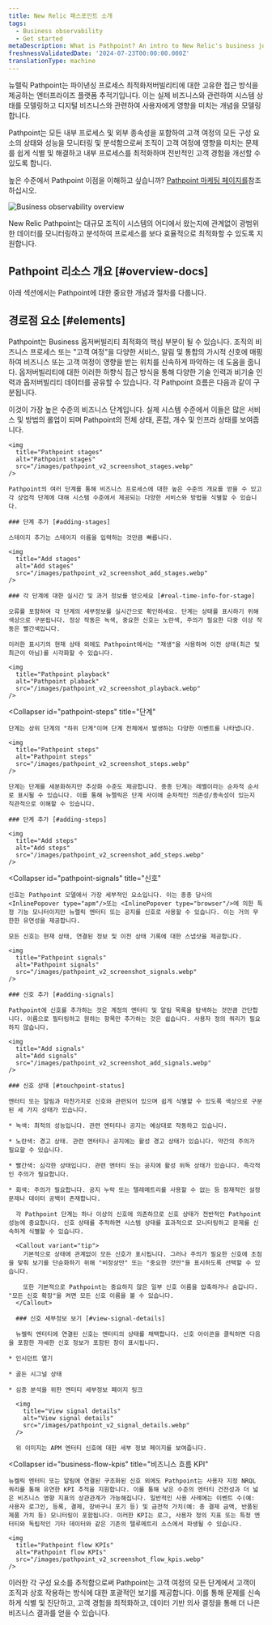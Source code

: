 ```yaml
---
title: New Relic 패스포인트 소개
tags:
  - Business observability
  - Get started
metaDescription: What is Pathpoint? An intro to New Relic's business journey observability.
freshnessValidatedDate: '2024-07-23T00:00:00.000Z'
translationType: machine
---
```


뉴렐릭 Pathpoint는 파이낸싱 프로세스 최적화저버빌리티에 대한 고유한 접근 방식을 제공하는 엔터프라이즈 플랫폼 추적기입니다. 이는 실제 비즈니스와 관련하여 시스템 상태를 모델링하고 디지털 비즈니스와 관련하여 사용자에게 영향을 미치는 개념을 모델링합니다.

Pathpoint는 모든 내부 프로세스 및 외부 종속성을 포함하여 고객 여정의 모든 구성 요소의 상태와 성능을 모니터링 및 분석함으로써 조직이 고객 여정에 영향을 미치는 문제를 쉽게 식별 및 해결하고 내부 프로세스를 최적화하며 전반적인 고객 경험을 개선할 수 있도록 합니다.

높은 수준에서 Pathpoint 이점을 이해하고 싶습니까? [Pathpoint 마케팅 페이지를](https://newrelic.com/platform/pathpoint)참조하십시오.

<img
  title="Business observability overview"
  alt="Business observability overview"
  src="/images/business-observability_diagram_NR-biz-obs-overview.webp"
/>

<figcaption>
  New Relic Pathpoint는 대규모 조직이 시스템의 어디에서 왔는지에 관계없이 광범위한 데이터를 모니터링하고 분석하여 프로세스를 보다 효율적으로 최적화할 수 있도록 지원합니다.
</figcaption>

## Pathpoint 리소스 개요 [#overview-docs]

아래 섹션에서는 Pathpoint에 대한 중요한 개념과 절차를 다룹니다.

## 경로점 요소 [#elements]

Pathpoint는 Business 옵저버빌리티 최적화의 핵심 부분이 될 수 있습니다. 조직의 비즈니스 프로세스 또는 "고객 여정"을 다양한 서비스, 알림 및 통합의 가시적 신호에 매핑하여 비즈니스 또는 고객 여정이 영향을 받는 위치를 신속하게 파악하는 데 도움을 줍니다. 옵저버빌리티에 대한 이러한 하향식 접근 방식을 통해 다양한 기술 인력과 비기술 인력과 옵저버빌리티 데이터를 공유할 수 있습니다. 각 Pathpoint 흐름은 다음과 같이 구분됩니다.

<CollapserGroup>
  <Collapser
    id="pathpoint-stages"
    title="스테이지"
  >
    이것이 가장 높은 수준의 비즈니스 단계입니다. 실제 시스템 수준에서 이들은 많은 서비스 및 방법의 롤업이 되며 Pathpoint의 전체 상태, 혼잡, 개수 및 인프라 상태를 보여줍니다.

    <img
      title="Pathpoint stages"
      alt="Pathpoint stages"
      src="/images/pathpoint_v2_screenshot_stages.webp"
    />

    Pathpoint의 여러 단계를 통해 비즈니스 프로세스에 대한 높은 수준의 개요를 얻을 수 있고 각 상업적 단계에 대해 시스템 수준에서 제공되는 다양한 서비스와 방법을 식별할 수 있습니다.

    ### 단계 추가 [#adding-stages]

    스테이지 추가는 스테이지 이름을 입력하는 것만큼 빠릅니다.

    <img
      title="Add stages"
      alt="Add stages"
      src="/images/pathpoint_v2_screenshot_add_stages.webp"
    />

    ### 각 단계에 대한 실시간 및 과거 정보를 얻으세요 [#real-time-info-for-stage]

    오류를 포함하여 각 단계의 세부정보를 실시간으로 확인하세요. 단계는 상태를 표시하기 위해 색상으로 구분됩니다. 정상 작동은 녹색, 중요한 신호는 노란색, 주의가 필요한 다중 이상 작동은 빨간색입니다.

    이러한 표시기의 현재 상태 외에도 Pathpoint에서는 "재생"을 사용하여 이전 상태(최근 및 최근이 아님)를 시각화할 수 있습니다.

    <img
      title="Pathpoint playback"
      alt="Pathpoint plaback"
      src="/images/pathpoint_v2_screenshot_playback.webp"
    />
  </Collapser>

  <Collapser
    id="pathpoint-steps"
    title="단계"
  >
    단계는 상위 단계의 "하위 단계"이며 단계 전체에서 발생하는 다양한 이벤트를 나타냅니다.

    <img
      title="Pathpoint steps"
      alt="Pathpoint steps"
      src="/images/pathpoint_v2_screenshot_steps.webp"
    />

    단계는 단계를 세분화하지만 추상화 수준도 제공합니다. 종종 단계는 레벨이라는 순차적 순서로 표시될 수 있습니다. 이를 통해 뉴렐릭은 단계 사이에 순차적인 의존성/종속성이 있는지 직관적으로 이해할 수 있습니다.

    ### 단계 추가 [#adding-steps]

    <img
      title="Add steps"
      alt="Add steps"
      src="/images/pathpoint_v2_screenshot_add_steps.webp"
    />
  </Collapser>

  <Collapser
    id="pathpoint-signals"
    title="신호"
  >
    신호는 Pathpoint 모델에서 가장 세부적인 요소입니다. 이는 종종 당사의 <InlinePopover type="apm"/>또는 <InlinePopover type="browser"/>에 의한 특정 기능 모니터이지만 뉴렐릭 엔터티 또는 공지를 신호로 사용할 수 있습니다. 이는 거의 무한한 유연성을 제공합니다.

    모든 신호는 현재 상태, 연결된 정보 및 이전 상태 기록에 대한 스냅샷을 제공합니다.

    <img
      title="Pathpoint signals"
      alt="Pathpoint signals"
      src="/images/pathpoint_v2_screenshot_signals.webp"
    />

    ### 신호 추가 [#adding-signals]

    Pathpoint에 신호를 추가하는 것은 계정의 엔터티 및 알림 목록을 탐색하는 것만큼 간단합니다. 이름으로 필터링하고 원하는 항목만 추가하는 것은 쉽습니다. 사용자 정의 쿼리가 필요하지 않습니다.

    <img
      title="Add signals"
      alt="Add signals"
      src="/images/pathpoint_v2_screenshot_add_signals.webp"
    />

    ### 신호 상태 [#touchpoint-status]

    엔터티 또는 알림과 마찬가지로 신호와 관련되어 있으며 쉽게 식별할 수 있도록 색상으로 구분된 세 가지 상태가 있습니다.

    * 녹색: 최적의 성능입니다. 관련 엔터티나 공지는 예상대로 작동하고 있습니다.

    * 노란색: 경고 상태. 관련 엔터티나 공지에는 활성 경고 상태가 있습니다. 약간의 주의가 필요할 수 있습니다.

    * 빨간색: 심각한 상태입니다. 관련 엔터티 또는 공지에 활성 위독 상태가 있습니다. 즉각적인 주의가 필요합니다.

    * 회색: 주의가 필요합니다. 공지 누락 또는 텔레메트리를 사용할 수 없는 등 잠재적인 설정 문제나 데이터 공백이 존재합니다.

      각 Pathpoint 단계는 하나 이상의 신호에 의존하므로 신호 상태가 전반적인 Pathpoint 성능에 중요합니다. 신호 상태를 추적하면 시스템 상태를 효과적으로 모니터링하고 문제를 신속하게 식별할 수 있습니다.

      <Callout variant="tip">
        기본적으로 상태에 관계없이 모든 신호가 표시됩니다. 그러나 주의가 필요한 신호에 초점을 맞춰 보기를 단순화하기 위해 "비정상만" 또는 "중요한 것만"을 표시하도록 선택할 수 있습니다.

        또한 기본적으로 Pathpoint는 중요하지 않은 일부 신호 이름을 압축하거나 숨깁니다. "모든 신호 확장"을 켜면 모든 신호 이름을 볼 수 있습니다.
      </Callout>

      ### 신호 세부정보 보기 [#view-signal-details]

      뉴켈릭 엔터티에 연결된 신호는 엔터티의 상태를 채택합니다. 신호 아이콘을 클릭하면 다음을 포함한 자세한 신호 정보가 포함된 창이 표시됩니다.

    * 인시던트 열기

    * 골든 시그널 상태

    * 심층 분석을 위한 엔터티 세부정보 페이지 링크

      <img
        title="View signal details"
        alt="View signal details"
        src="/images/pathpoint_v2_signal_details.webp"
      />

      위 이미지는 APM 엔터티 신호에 대한 세부 정보 페이지를 보여줍니다.
  </Collapser>

  <Collapser
    id="business-flow-kpis"
    title="비즈니스 흐름 KPI"
  >
    뉴켈릭 엔터티 또는 알림에 연결된 구조화된 신호 외에도 Pathpoint는 사용자 지정 NRQL 쿼리를 통해 유연한 KPI 추적을 지원합니다. 이를 통해 낮은 수준의 엔터티 건전성과 더 넓은 비즈니스 영향 지표의 상관관계가 가능해집니다. 일반적인 사용 사례에는 이벤트 수(예: 사용자 로그인, 등록, 결제, 장바구니 포기 등) 및 금전적 가치(예: 총 결제 금액, 반품된 제품 가치 등) 모니터링이 포함됩니다. 이러한 KPI는 로그, 사용자 정의 지표 또는 특정 엔터티와 독립적인 기타 데이터와 같은 기존의 텔루메트리 소스에서 파생될 수 있습니다.

    <img
      title="Pathpoint flow KPIs"
      alt="Pathpoint flow KPIs"
      src="/images/pathpoint_v2_screenshot_flow_kpis.webp"
    />
  </Collapser>
</CollapserGroup>

이러한 각 구성 요소를 추적함으로써 Pathpoint는 고객 여정의 모든 단계에서 고객이 조직과 상호 작용하는 방식에 대한 포괄적인 보기를 제공합니다. 이를 통해 문제를 신속하게 식별 및 진단하고, 고객 경험을 최적화하고, 데이터 기반 의사 결정을 통해 더 나은 비즈니스 결과를 얻을 수 있습니다.
